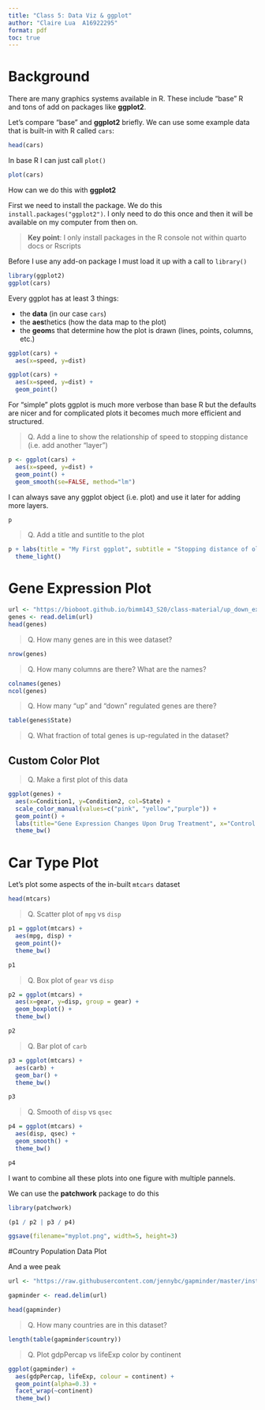 ```yaml
---
title: "Class 5: Data Viz & ggplot"
author: "Claire Lua  A16922295"
format: pdf
toc: true
---
```


# Background

There are many graphics systems available in R. These include "base" R and tons of add on packages like **ggplot2**.

Let's compare "base" and **ggplot2** briefly. We can use some example data that is built-in with R called `cars`:

```r
head(cars)
```

In base R I can just call `plot()`

```r
plot(cars)
```

How can we do this with **ggplot2**

First we need to install the package. We do this `install.packages("ggplot2")`. I only need to do this once and then it will be available on my computer from then on.

> **Key point**: I only install packages in the R console not within quarto docs or Rscripts

Before I use any add-on package I must load it up with a call to `library()`

```r
library(ggplot2)
ggplot(cars)
```

Every ggplot has at least 3 things:

- the **data** (in our case `cars`)
- the **aes**thetics (how the data map to the plot)
- the **geom**s that determine how the plot is drawn (lines, points, columns, etc.)

```r
ggplot(cars) + 
  aes(x=speed, y=dist)
```

```r
ggplot(cars) + 
  aes(x=speed, y=dist) +
  geom_point()
```

For "simple" plots ggplot is much more verbose than base R but the defaults are nicer and for complicated plots it becomes much more efficient and structured.

> Q. Add a line to show the relationship of speed to stopping distance (i.e. add another "layer")

```r
p <- ggplot(cars) + 
  aes(x=speed, y=dist) +
  geom_point() +
  geom_smooth(se=FALSE, method="lm")
```

I can always save any ggplot object (i.e. plot) and use it later for adding more layers.
```r
p
```

> Q. Add a title and suntitle to the plot

```r
p + labs(title = "My First ggplot", subtitle = "Stopping distance of old cars", caption = "BIMM143", x="Speed (MPG)", y="Stopping Distance (ft)") +
  theme_light()
```

# Gene Expression Plot

```r
url <- "https://bioboot.github.io/bimm143_S20/class-material/up_down_expression.txt"
genes <- read.delim(url)
head(genes)

```

> Q. How many genes are in this wee dataset?

```r
nrow(genes)
```

> Q. How many columns are there? What are the names?

```r
colnames(genes)
ncol(genes)
```

> Q. How many "up" and "down" regulated genes are there?

```r
table(genes$State)
```

> Q. What fraction of total genes is up-regulated in the dataset?


## Custom Color Plot
> Q. Make a first plot of this data

```r
ggplot(genes) + 
  aes(x=Condition1, y=Condition2, col=State) +
  scale_color_manual(values=c("pink", "yellow","purple")) +
  geom_point() +
  labs(title="Gene Expression Changes Upon Drug Treatment", x="Control (no drug)", y="Drug treated") +
  theme_bw()
```

# Car Type Plot

Let's plot some aspects of the in-built `mtcars` dataset

```r
head(mtcars)
```

> Q. Scatter plot of `mpg` vs `disp`

```r
p1 = ggplot(mtcars) + 
  aes(mpg, disp) +
  geom_point()+
  theme_bw()

p1
```

> Q. Box plot of `gear` vs `disp`

```r
p2 = ggplot(mtcars) + 
  aes(x=gear, y=disp, group = gear) +
  geom_boxplot() +
  theme_bw()

p2
```


> Q. Bar plot of `carb`

```r
p3 = ggplot(mtcars) + 
  aes(carb) +
  geom_bar() +
  theme_bw()

p3
```


> Q. Smooth of `disp` vs `qsec`

```r
p4 = ggplot(mtcars) + 
  aes(disp, qsec) +
  geom_smooth() +
  theme_bw()

p4
```

I want to combine all these plots into one figure with multiple pannels.

We can use the **patchwork** package to do this

```r
library(patchwork)

(p1 / p2 | p3 / p4)
```

```r
ggsave(filename="myplot.png", width=5, height=3)
```


#Country Population Data Plot

And a wee peak

```r
url <- "https://raw.githubusercontent.com/jennybc/gapminder/master/inst/extdata/gapminder.tsv"

gapminder <- read.delim(url)
```

```r
head(gapminder)
```

> Q. How many countries are in this dataset?

```r
length(table(gapminder$country))
```

> Q. Plot gdpPercap vs lifeExp color by continent

```r
ggplot(gapminder) + 
  aes(gdpPercap, lifeExp, colour = continent) +
  geom_point(alpha=0.3) +
  facet_wrap(~continent)
  theme_bw()
```















